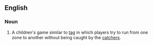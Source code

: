 ==English==

===Noun===
{{en-noun|-}}
{{wikipedia}}
# {{lb|en|games}} A children's game similar to [[tag]] in which players try to run from one zone to another without being caught by the [[catcher]]s.